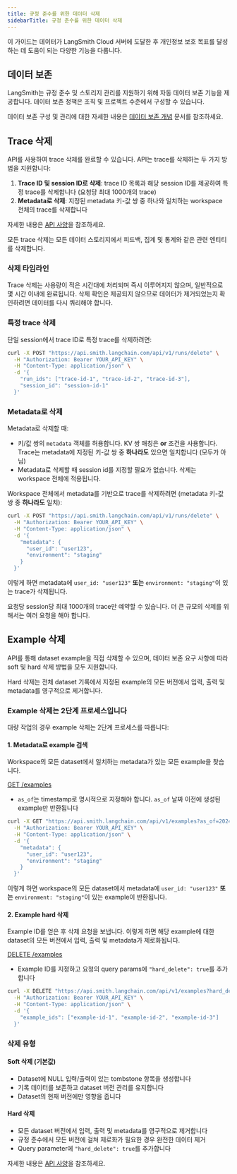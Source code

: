 ```yaml
---
title: 규정 준수를 위한 데이터 삭제
sidebarTitle: 규정 준수를 위한 데이터 삭제
---
```


이 가이드는 데이터가 LangSmith Cloud 서버에 도달한 후 개인정보 보호 목표를 달성하는 데 도움이 되는 다양한 기능을 다룹니다.

## 데이터 보존

LangSmith는 규정 준수 및 스토리지 관리를 지원하기 위해 자동 데이터 보존 기능을 제공합니다. 데이터 보존 정책은 조직 및 프로젝트 수준에서 구성할 수 있습니다.

데이터 보존 구성 및 관리에 대한 자세한 내용은 [데이터 보존 개념](/langsmith/administration-overview#data-retention) 문서를 참조하세요.

## Trace 삭제

API를 사용하여 trace 삭제를 완료할 수 있습니다. API는 trace를 삭제하는 두 가지 방법을 지원합니다:

1. **Trace ID 및 session ID로 삭제**: trace ID 목록과 해당 session ID를 제공하여 특정 trace를 삭제합니다 (요청당 최대 1000개의 trace)
2. **Metadata로 삭제**: 지정된 metadata 키-값 쌍 중 하나와 일치하는 workspace 전체의 trace를 삭제합니다

자세한 내용은 [API 사양](https://api.smith.langchain.com/redoc#tag/run/operation/delete_runs_api_v1_runs_delete_post)을 참조하세요.

<Warning>
모든 trace 삭제는 모든 데이터 스토리지에서 피드백, 집계 및 통계와 같은 관련 엔티티를 삭제합니다.
</Warning>

### 삭제 타임라인

Trace 삭제는 사용량이 적은 시간대에 처리되며 즉시 이루어지지 않으며, 일반적으로 몇 시간 이내에 완료됩니다. 삭제 확인은 제공되지 않으므로 데이터가 제거되었는지 확인하려면 데이터를 다시 쿼리해야 합니다.

### 특정 trace 삭제

단일 session에서 trace ID로 특정 trace를 삭제하려면:

```bash
curl -X POST "https://api.smith.langchain.com/api/v1/runs/delete" \
  -H "Authorization: Bearer YOUR_API_KEY" \
  -H "Content-Type: application/json" \
  -d '{
    "run_ids": ["trace-id-1", "trace-id-2", "trace-id-3"],
    "session_id": "session-id-1"
  }'
```

### Metadata로 삭제

Metadata로 삭제할 때:

- 키/값 쌍의 `metadata` 객체를 허용합니다. KV 쌍 매칭은 **or** 조건을 사용합니다. Trace는 metadata에 지정된 키-값 쌍 중 **하나라도** 있으면 일치합니다 (모두가 아님)
- Metadata로 삭제할 때 session id를 지정할 필요가 없습니다. 삭제는 workspace 전체에 적용됩니다.

Workspace 전체에서 metadata를 기반으로 trace를 삭제하려면 (metadata 키-값 쌍 중 **하나라도** 일치):

```bash
curl -X POST "https://api.smith.langchain.com/api/v1/runs/delete" \
  -H "Authorization: Bearer YOUR_API_KEY" \
  -H "Content-Type: application/json" \
  -d '{
    "metadata": {
      "user_id": "user123",
      "environment": "staging"
    }
  }'
```

이렇게 하면 metadata에 `user_id: "user123"` **또는** `environment: "staging"`이 있는 trace가 삭제됩니다.

<Warning>
요청당 session당 최대 1000개의 trace만 예약할 수 있습니다. 더 큰 규모의 삭제를 위해서는 여러 요청을 해야 합니다.
</Warning>

## Example 삭제

API를 통해 dataset example을 직접 삭제할 수 있으며, 데이터 보존 요구 사항에 따라 soft 및 hard 삭제 방법을 모두 지원합니다.

<Warning>
Hard 삭제는 전체 dataset 기록에서 지정된 example의 모든 버전에서 입력, 출력 및 metadata를 영구적으로 제거합니다.
</Warning>

### Example 삭제는 2단계 프로세스입니다

대량 작업의 경우 example 삭제는 2단계 프로세스를 따릅니다:

#### 1. Metadata로 example 검색

Workspace의 모든 dataset에서 일치하는 metadata가 있는 모든 example을 찾습니다.

[GET /examples](https://api.smith.langchain.com/redoc#tag/examples/operation/read_examples_api_v1_examples_get)

- `as_of`는 timestamp로 명시적으로 지정해야 합니다. `as_of` 날짜 이전에 생성된 example만 반환됩니다

```bash
curl -X GET "https://api.smith.langchain.com/api/v1/examples?as_of=2024-01-01T00:00:00Z" \
  -H "Authorization: Bearer YOUR_API_KEY" \
  -H "Content-Type: application/json" \
  -d '{
    "metadata": {
      "user_id": "user123",
      "environment": "staging"
    }
  }'
```

이렇게 하면 workspace의 모든 dataset에서 metadata에 `user_id: "user123"` **또는** `environment: "staging"`이 있는 example이 반환됩니다.

#### 2. Example hard 삭제

Example ID를 얻은 후 삭제 요청을 보냅니다. 이렇게 하면 해당 example에 대한 dataset의 모든 버전에서 입력, 출력 및 metadata가 제로화됩니다.

[DELETE /examples](https://api.smith.langchain.com/redoc#tag/examples/operation/delete_examples_api_v1_examples_delete)

- Example ID를 지정하고 요청의 query params에 `"hard_delete": true`를 추가합니다

```bash
curl -X DELETE "https://api.smith.langchain.com/api/v1/examples?hard_delete=true" \
  -H "Authorization: Bearer YOUR_API_KEY" \
  -H "Content-Type: application/json" \
  -d '{
    "example_ids": ["example-id-1", "example-id-2", "example-id-3"]
  }'
```

### 삭제 유형

#### Soft 삭제 (기본값)

- Dataset에 NULL 입력/출력이 있는 tombstone 항목을 생성합니다
- 기록 데이터를 보존하고 dataset 버전 관리를 유지합니다
- Dataset의 현재 버전에만 영향을 줍니다

#### Hard 삭제

- 모든 dataset 버전에서 입력, 출력 및 metadata를 영구적으로 제거합니다
- 규정 준수에서 모든 버전에 걸쳐 제로화가 필요한 경우 완전한 데이터 제거
- Query parameter에 `"hard_delete": true`를 추가합니다

자세한 내용은 [API 사양](https://api.smith.langchain.com/redoc#tag/examples/operation/delete_examples_api_v1_examples_delete)을 참조하세요.